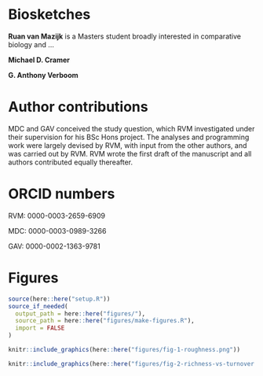 \break

# Biosketches {-}

**Ruan van Mazijk** is a Masters student broadly interested in comparative biology and ...<!--TODO: finish-->

**Michael D. Cramer** <!--TODO-->

**G. Anthony Verboom** <!--TODO-->

# Author contributions {-}

MDC and GAV conceived the study question, which RVM investigated under their supervision for his BSc Hons project. The analyses and programming work were largely devised by RVM, with input from the other authors, and was carried out by RVM. RVM wrote the first draft of the manuscript and all authors contributed equally thereafter.

# ORCID numbers {-}

RVM: 0000-0003-2659-6909

MDC: 0000-0003-0989-3266

GAV: 0000-0002-1363-9781<!--?-->

# Figures {-}

```r
source(here::here("setup.R"))
source_if_needed(
  output_path = here::here("figures/"),
  source_path = here::here("figures/make-figures.R"),
  import = FALSE
)
```

<!--
Use echo=FALSE explicitly in chunks below.
Avoids missing "Shaded" environment in LaTeX fragment.
-->

```r
knitr::include_graphics(here::here("figures/fig-1-roughness.png"))
```

```r
knitr::include_graphics(here::here("figures/fig-2-richness-vs-turnover.png"))
```
